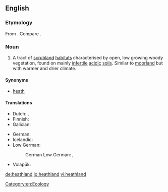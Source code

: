 ==English==

===Etymology===
From {{compound|heath|land|lang=en}}. Compare {{cog|stq|Heedelound||heathland}}.

===Noun===
{{en-noun}}
{{wikipedia}}

# A tract of [[scrubland]] [[habitat]]s characterised by open, low growing woody vegetation, found on mainly [[infertile]] [[acidic]] [[soil]]s. Similar to [[moorland]] but with warmer and drier climate.

====Synonyms====
* [[heath]]

====Translations====
{{trans-top|heathland}}
* Dutch: {{t+|nl|heide|c}}, {{t|nl|dopheide|c}}
* Finnish: {{t+|fi|nummi}}
* Galician: {{t+|gl|uceira|f}}
{{trans-mid}}
* German: {{t|de|Heideland|n}}
* Icelandic: {{t|is|heiði|f}}
* Low German:
*: German Low German: {{t|nds-de|Heidland|n}}, {{t|nds-de|Heidloo|n}}
* Volapük: {{t+|vo|brüyäralän}}
{{trans-bottom}}

[[Category:en:Ecology]]

[[de:heathland]]
[[io:heathland]]
[[vi:heathland]]